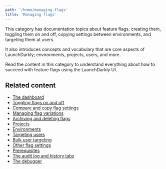 ```yaml
---
path: '/home/managing-flags'
title: 'Managing flags'
---
```


This category has documentation topics about feature flags; creating them, toggling them on and off, copying settings between environments, and targeting them at users.

It also introduces concepts and vocabulary that are core aspects of LaunchDarkly; environments, projects, users, and more.

Read the content in this category to understand everything about how to succeed with feature flags using the LaunchDarkly UI.

## Related content

- [The dashboard](/home/managing-flags/dashboard)
- [Toggling flags on and off](/home/managing-flags/flag-toggle)
- [Compare and copy flag settings](/home/managing-flags/flag-compare-copy)
- [Managing flag variations](/home/managing-flags/flag-variations)
- [Archiving and deleting flags](/home/managing-flags/flag-archive-delete)
- [Projects](/home/managing-flags/projects)
- [Environments](/home/managing-flags/environments)
- [Targeting users](/home/managing-flags/targeting-users)
- [Bulk user targeting](/home/managing-flags/bulk-user-targeting)
- [Other flag settings](/home/managing-flags/flag-settings)
- [Prerequisites](/home/managing-flags/prerequisites)
- [The audit log and history tabs](/home/managing-flags/audit-log-history)
- [The debugger](/home/managing-flags/debugger)
